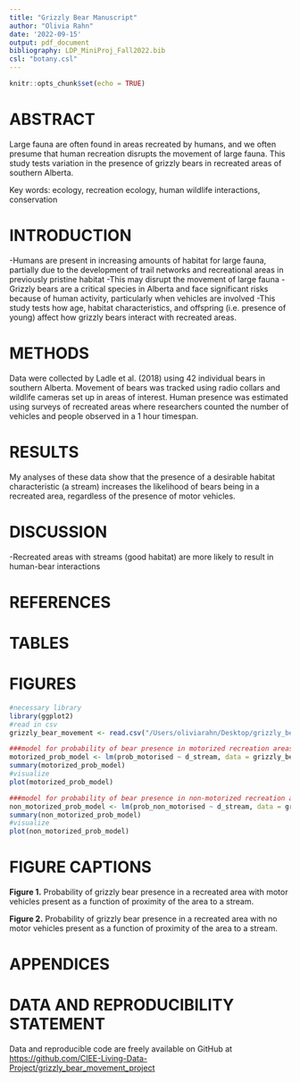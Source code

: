 ```yaml
---
title: "Grizzly Bear Manuscript"
author: "Olivia Rahn"
date: '2022-09-15'
output: pdf_document
bibliography: LDP_MiniProj_Fall2022.bib  
csl: "botany.csl"
---
```


```r
knitr::opts_chunk$set(echo = TRUE)
```

# ABSTRACT

Large fauna are often found in areas recreated by humans, and we often presume that human recreation disrupts the movement of large fauna. This study tests variation in the presence of grizzly bears in recreated areas of southern Alberta. 

Key words: ecology, recreation ecology, human wildlife interactions, conservation 

# INTRODUCTION 

-Humans are present in increasing amounts of habitat for large fauna, partially due to the development of trail networks and recreational areas in previously pristine habitat
-This may disrupt the movement of large fauna
-Grizzly bears are a critical species in Alberta and face significant risks because of human activity, particularly when vehicles are involved
-This study tests how age, habitat characteristics, and offspring (i.e. presence of young) affect how grizzly bears interact with recreated areas.

# METHODS

Data were collected by Ladle et al. (2018) using 42 individual bears in southern Alberta. Movement of bears was tracked using radio collars and wildlife cameras set up in areas of interest. Human presence was estimated using surveys of recreated areas where researchers counted the number of vehicles and people observed in a 1 hour timespan. 

# RESULTS

My analyses of these data show that the presence of a desirable habitat characteristic (a stream) increases the likelihood of bears being in a recreated area, regardless of the presence of motor vehicles. 

# DISCUSSION

-Recreated areas with streams (good habitat) are more likely to result in human-bear interactions

# REFERENCES

# TABLES

# FIGURES

```r

#necessary library
library(ggplot2)
#read in csv
grizzly_bear_movement <- read.csv("/Users/oliviarahn/Desktop/grizzly_bear_movement_project_LDP/Data/raw_data/gbears_used_available_final.csv")

###model for probability of bear presence in motorized recreation areas vs. stream presence
motorized_prob_model <- lm(prob_motorised ~ d_stream, data = grizzly_bear_movement)
summary(motorized_prob_model)
#visualize
plot(motorized_prob_model)

###model for probability of bear presence in non-motorized recreation areas vs. stream presence
non_motorized_prob_model <- lm(prob_non_motorised ~ d_stream, data = grizzly_bear_movement)
summary(non_motorized_prob_model)
#visualize
plot(non_motorized_prob_model)

```

# FIGURE CAPTIONS

**Figure 1.** Probability of grizzly bear presence in a recreated area with motor vehicles present as a function of proximity of the area to a stream.

**Figure 2.** Probability of grizzly bear presence in a recreated area with no motor vehicles present as a function of proximity of the area to a stream.

# APPENDICES

# DATA AND REPRODUCIBILITY STATEMENT

Data and reproducible code are freely available on GitHub at <https://github.com/CIEE-Living-Data-Project/grizzly_bear_movement_project>
